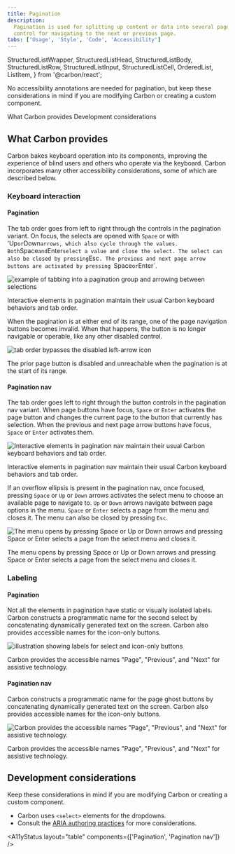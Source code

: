 ```yaml
---
title: Pagination
description:
  Pagination is used for splitting up content or data into several pages, with a
  control for navigating to the next or previous page.
tabs: ['Usage', 'Style', 'Code', 'Accessibility']
---
```



  StructuredListWrapper,
  StructuredListHead,
  StructuredListBody,
  StructuredListRow,
  StructuredListInput,
  StructuredListCell,
  OrderedList,
  ListItem,
} from '@carbon/react';

<PageDescription>

No accessibility annotations are needed for pagination, but keep these
considerations in mind if you are modifying Carbon or creating a custom
component.

</PageDescription>

<AnchorLinks>

<AnchorLink>What Carbon provides</AnchorLink>
<AnchorLink>Development considerations</AnchorLink>

</AnchorLinks>

## What Carbon provides

Carbon bakes keyboard operation into its components, improving the experience of
blind users and others who operate via the keyboard. Carbon incorporates many
other accessibility considerations, some of which are described below.

### Keyboard interaction

#### Pagination

The tab order goes from left to right through the controls in the pagination
variant. On focus, the selects are opened with `Space` or with
'Up`or`Down`arrows, which also cycle through the values. Both`Space`and`Enter`select a value and close the select. The select can also be closed by pressing`Esc`. The previous and next page arrow buttons are activated by pressing `Space`or`Enter`.

<Row>
<Column colLg={12}>

![example of tabbing into a pagination group and arrowing between selections](images/pagination-a11y-1.png)

<Caption>
  Interactive elements in pagination maintain their usual Carbon keyboard
  behaviors and tab order.
</Caption>

</Column>
</Row>

When the pagination is at either end of its range, one of the page navigation
buttons becomes invalid. When that happens, the button is no longer navigable or
operable, like any other disabled control.

<Row>
<Column colLg={8}>

![tab order bypasses the disabled left-arrow icon](images/pagination-a11y-2.png)

<Caption>
  The prior page button is disabled and unreachable when the pagination is at
  the start of its range.
</Caption>

</Column>
</Row>

#### Pagination nav

The tab order goes left to right through the button controls in the pagination
nav variant. When page buttons have focus, `Space` or `Enter` activates the page
button and changes the current page to the button that currently has selection.
When the previous and next page arrow buttons have focus, `Space` or `Enter`
activates them.

<Row>
<Column colLg={12}>

![Interactive elements in pagination nav maintain their usual Carbon keyboard behaviors and tab order.](images/pagination-a11y-3.png)

<Caption>
  Interactive elements in pagination nav maintain their usual Carbon keyboard
  behaviors and tab order.
</Caption>

</Column>
</Row>

If an overflow ellipsis is present in the pagination nav, once focused, pressing
`Space` or `Up` or `Down` arrows activates the select menu to choose an
available page to navigate to. `Up` or `Down` arrows navigate between page
options in the menu. `Space` or `Enter` selects a page from the menu and closes
it. The menu can also be closed by pressing `Esc`.

<Row>
<Column colLg={12}>

![The menu opens by pressing Space or Up or Down arrows and pressing Space or Enter selects a page from
  the select menu and closes it.](images/pagination-a11y-4.png)

<Caption>
  The menu opens by pressing Space or Up or Down arrows and pressing Space or
  Enter selects a page from the select menu and closes it.
</Caption>

</Column>
</Row>

### Labeling

#### Pagination

Not all the elements in pagination have static or visually isolated labels.
Carbon constructs a programmatic name for the second select by concatenating
dynamically generated text on the screen. Carbon also provides accessible names
for the icon-only buttons.

<Row>
<Column colLg={8}>

![illustration showing labels for select and icon-only buttons](images/pagination-a11y-5.png)

<Caption>
  Carbon provides the accessible names "Page", "Previous", and "Next" for
  assistive technology.
</Caption>

</Column>
</Row>

#### Pagination nav

Carbon constructs a programmatic name for the page ghost buttons by
concatenating dynamically generated text on the screen. Carbon also provides
accessible names for the icon-only buttons.

<Row>
<Column colLg={8}>

![Carbon provides the accessible names "Page", "Previous", and "Next" for assistive technology.](images/pagination-a11y-6.png)

<Caption>
  Carbon provides the accessible names "Page", "Previous", and "Next" for
  assistive technology.
</Caption>

</Column>
</Row>

## Development considerations

Keep these considerations in mind if you are modifying Carbon or creating a
custom component.

- Carbon uses `<select>` elements for the dropdowns.
- Consult the
  [ARIA authoring practices](https://www.w3.org/WAI/ARIA/apg/example-index/combobox/combobox-select-only.html)
  for more considerations.

<A11yStatus layout="table" components={['Pagination', 'Pagination nav']} />
